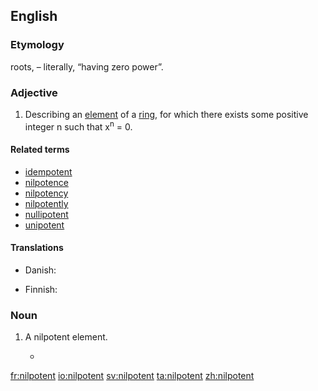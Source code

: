 ==English==

===Etymology===
{{etyl|la|en}} roots, {{compound|nil|potent|t1=not any|t2=having power|lang=en}} – literally, “having zero power”.

===Adjective===
{{en-adj|-}}
{{wikipedia}}

# {{label|en|mathematics}} Describing an [[element]] of a [[ring]], for which there exists some positive integer n such that x<sup>n</sup> = 0.

====Related terms====
* [[idempotent]]
* [[nilpotence]]
* [[nilpotency]]
* [[nilpotently]]
* [[nullipotent]]
* [[unipotent]]

====Translations====
{{trans-top|math}}
* Danish: {{t|da|nilpotent}}
{{trans-mid}}
* Finnish: {{t|fi|nilpotentti}}
{{trans-bottom}}

===Noun===
{{en-noun}}

# {{lb|en|math}} A nilpotent element.
#* {{quote-journal|year=2015|date=|author=Garret Sobczyk|title=Part I: Vector Analysis of Spinors|journal=arXiv|url=http://arxiv.org/abs/1507.06608|doi=|volume=|issue=|pages=
|passage=The so-called spinor algebra of C(2), the language of the quantum mechanics, is formulated in terms of the idempotents and '''nilpotents''' of the geometric algebra of space, including its beautiful representation on the Riemann sphere, and a new proof of the Heisenberg uncertainty principle.}}

[[fr:nilpotent]]
[[io:nilpotent]]
[[sv:nilpotent]]
[[ta:nilpotent]]
[[zh:nilpotent]]